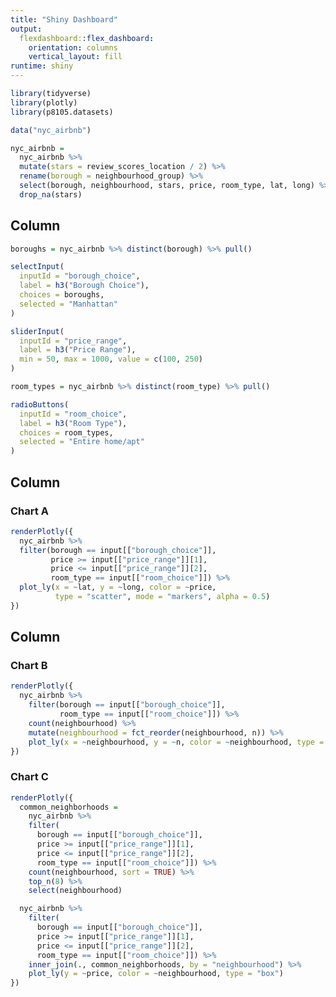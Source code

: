 ```yaml
---
title: "Shiny Dashboard"
output: 
  flexdashboard::flex_dashboard:
    orientation: columns
    vertical_layout: fill
runtime: shiny
---
```


```r
library(tidyverse)
library(plotly)
library(p8105.datasets)

data("nyc_airbnb")

nyc_airbnb =
  nyc_airbnb %>%
  mutate(stars = review_scores_location / 2) %>%
  rename(borough = neighbourhood_group) %>%
  select(borough, neighbourhood, stars, price, room_type, lat, long) %>%
  drop_na(stars)
```

Column {.sidebar}
-----------------------------------------------------------------------

```r
boroughs = nyc_airbnb %>% distinct(borough) %>% pull()

selectInput(
  inputId = "borough_choice",
  label = h3("Borough Choice"),
  choices = boroughs,
  selected = "Manhattan"
)

sliderInput(
  inputId = "price_range",
  label = h3("Price Range"),
  min = 50, max = 1000, value = c(100, 250)
)

room_types = nyc_airbnb %>% distinct(room_type) %>% pull()

radioButtons(
  inputId = "room_choice",
  label = h3("Room Type"),
  choices = room_types,
  selected = "Entire home/apt"
)
```

Column {data-width=650}
-----------------------------------------------------------------------

### Chart A

```r
renderPlotly({
  nyc_airbnb %>%
  filter(borough == input[["borough_choice"]],
         price >= input[["price_range"]][1],
         price <= input[["price_range"]][2],
         room_type == input[["room_choice"]]) %>%
  plot_ly(x = ~lat, y = ~long, color = ~price,
          type = "scatter", mode = "markers", alpha = 0.5)
})
```

Column {data-width=350}
-----------------------------------------------------------------------

### Chart B

```r
renderPlotly({
  nyc_airbnb %>% 
    filter(borough == input[["borough_choice"]],
           room_type == input[["room_choice"]]) %>%
    count(neighbourhood) %>% 
    mutate(neighbourhood = fct_reorder(neighbourhood, n)) %>% 
    plot_ly(x = ~neighbourhood, y = ~n, color = ~neighbourhood, type = "bar")
})
```

### Chart C

```r
renderPlotly({ 
  common_neighborhoods =
    nyc_airbnb %>% 
    filter(
      borough == input[["borough_choice"]],
      price >= input[["price_range"]][1],
      price <= input[["price_range"]][2],
      room_type == input[["room_choice"]]) %>%
    count(neighbourhood, sort = TRUE) %>% 
    top_n(8) %>% 
    select(neighbourhood)

  nyc_airbnb %>%
    filter(
      borough == input[["borough_choice"]],
      price >= input[["price_range"]][1],
      price <= input[["price_range"]][2],
      room_type == input[["room_choice"]]) %>%
    inner_join(., common_neighborhoods, by = "neighbourhood") %>% 
    plot_ly(y = ~price, color = ~neighbourhood, type = "box")
})
```
